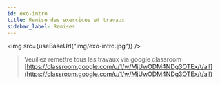 ```yaml
---
id: exo-intro
title: Remise des exercices et travaux
sidebar_label: Remises
---
```



<img src={useBaseUrl("img/exo-intro.jpg")} />

> Veuillez remettre tous les travaux via google classroom
> [https://classroom.google.com/u/1/w/MjUwODM4NDg3OTEx/t/all](https://classroom.google.com/u/1/w/MjUwODM4NDg3OTEx/t/all)
